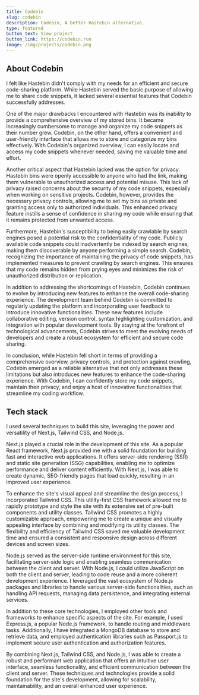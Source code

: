 ```yaml
---
title: Codebin
slug: codebin
description: Codebin, A better Hastebin alternative.
type: featured
button_text: View project
button_link: https://codebin.run
image: /img/projects/codebin.png
---
```

## About Codebin
I felt like Hastebin didn't comply with my needs for an efficient and secure code-sharing platform. While Hastebin served the basic purpose of allowing me to share code snippets, it lacked several essential features that Codebin successfully addresses.

One of the major drawbacks I encountered with Hastebin was its inability to provide a comprehensive overview of my stored bins. It became increasingly cumbersome to manage and organize my code snippets as their number grew. Codebin, on the other hand, offers a convenient and user-friendly interface that allows me to store and categorize my bins effectively. With Codebin's organized overview, I can easily locate and access my code snippets whenever needed, saving me valuable time and effort.

Another critical aspect that Hastebin lacked was the option for privacy. Hastebin bins were openly accessible to anyone who had the link, making them vulnerable to unauthorized access and potential misuse. This lack of privacy raised concerns about the security of my code snippets, especially when working on sensitive projects. Codebin, however, provides the necessary privacy controls, allowing me to set my bins as private and granting access only to authorized individuals. This enhanced privacy feature instills a sense of confidence in sharing my code while ensuring that it remains protected from unwanted access.

Furthermore, Hastebin's susceptibility to being easily crawlable by search engines posed a potential risk to the confidentiality of my code. Publicly available code snippets could inadvertently be indexed by search engines, making them discoverable by anyone performing a simple search. Codebin, recognizing the importance of maintaining the privacy of code snippets, has implemented measures to prevent crawling by search engines. This ensures that my code remains hidden from prying eyes and minimizes the risk of unauthorized distribution or replication.

In addition to addressing the shortcomings of Hastebin, Codebin continues to evolve by introducing new features to enhance the overall code-sharing experience. The development team behind Codebin is committed to regularly updating the platform and incorporating user feedback to introduce innovative functionalities. These new features include collaborative editing, version control, syntax highlighting customization, and integration with popular development tools. By staying at the forefront of technological advancements, Codebin strives to meet the evolving needs of developers and create a robust ecosystem for efficient and secure code sharing.

In conclusion, while Hastebin fell short in terms of providing a comprehensive overview, privacy controls, and protection against crawling, Codebin emerged as a reliable alternative that not only addresses these limitations but also introduces new features to enhance the code-sharing experience. With Codebin, I can confidently store my code snippets, maintain their privacy, and enjoy a host of innovative functionalities that streamline my coding workflow.

## Tech stack
I used several techniques to build this site, leveraging the power and versatility of Next.js, Tailwind CSS, and Node.js.

Next.js played a crucial role in the development of this site. As a popular React framework, Next.js provided me with a solid foundation for building fast and interactive web applications. It offers server-side rendering (SSR) and static site generation (SSG) capabilities, enabling me to optimize performance and deliver content efficiently. With Next.js, I was able to create dynamic, SEO-friendly pages that load quickly, resulting in an improved user experience.

To enhance the site's visual appeal and streamline the design process, I incorporated Tailwind CSS. This utility-first CSS framework allowed me to rapidly prototype and style the site with its extensive set of pre-built components and utility classes. Tailwind CSS promotes a highly customizable approach, empowering me to create a unique and visually appealing interface by combining and modifying its utility classes. The flexibility and efficiency of Tailwind CSS saved me valuable development time and ensured a consistent and responsive design across different devices and screen sizes.

Node.js served as the server-side runtime environment for this site, facilitating server-side logic and enabling seamless communication between the client and server. With Node.js, I could utilize JavaScript on both the client and server, leading to code reuse and a more coherent development experience. I leveraged the vast ecosystem of Node.js packages and libraries to handle various server-side functionalities, such as handling API requests, managing data persistence, and integrating external services.

In addition to these core technologies, I employed other tools and frameworks to enhance specific aspects of the site. For example, I used Express.js, a popular Node.js framework, to handle routing and middleware tasks. Additionally, I have integrated a MongoDB database to store and retrieve data, and employed authentication libraries such as Passport.js to implement secure user authentication and authorization features.

By combining Next.js, Tailwind CSS, and Node.js, I was able to create a robust and performant web application that offers an intuitive user interface, seamless functionality, and efficient communication between the client and server. These techniques and technologies provide a solid foundation for the site's development, allowing for scalability, maintainability, and an overall enhanced user experience.
